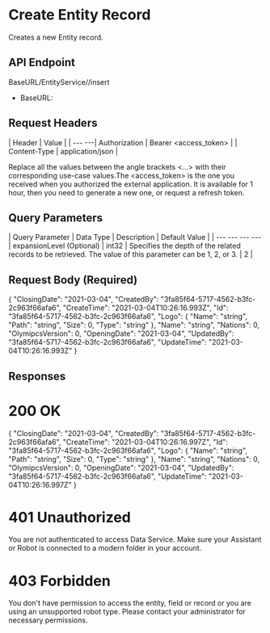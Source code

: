 ﻿# Create Entity Record

Creates a new Entity record.

## API Endpoint

BaseURL/EntityService/<Entity>/insert

* BaseURL:


## Request Headers

| Header | Value |
| --- ---| Authorization | Bearer <access_token> |
| Content-Type | application/json |

Replace all the values between the angle brackets <...> with their corresponding use-case values.The <access_token> is the one you received when you authorized the external application. It is available for 1 hour, then you need to generate a new one, or request a refresh token.


## Query Parameters

| Query Parameter | Data Type | Description | Default Value |
| --- --- --- ---| expansionLevel (Optional) | int32 | Specifies the depth of the related records to be retrieved. The value of this parameter can be 1, 2, or 3. | 2 |


## Request Body (Required)

{
  "ClosingDate": "2021-03-04",
  "CreatedBy": "3fa85f64-5717-4562-b3fc-2c963f66afa6",
  "CreateTime": "2021-03-04T10:26:16.993Z",
  "Id": "3fa85f64-5717-4562-b3fc-2c963f66afa6",
  "Logo": {
    "Name": "string",
    "Path": "string",
    "Size": 0,
    "Type": "string"
  },
  "Name": "string",
  "Nations": 0,
  "OlymipcsVersion": 0,
  "OpeningDate": "2021-03-04",
  "UpdatedBy": "3fa85f64-5717-4562-b3fc-2c963f66afa6",
  "UpdateTime": "2021-03-04T10:26:16.993Z"
}


## Responses

# 200 OK

{
  "ClosingDate": "2021-03-04",
  "CreatedBy": "3fa85f64-5717-4562-b3fc-2c963f66afa6",
  "CreateTime": "2021-03-04T10:26:16.997Z",
  "Id": "3fa85f64-5717-4562-b3fc-2c963f66afa6",
  "Logo": {
    "Name": "string",
    "Path": "string",
    "Size": 0,
    "Type": "string"
  },
  "Name": "string",
  "Nations": 0,
  "OlymipcsVersion": 0,
  "OpeningDate": "2021-03-04",
  "UpdatedBy": "3fa85f64-5717-4562-b3fc-2c963f66afa6",
  "UpdateTime": "2021-03-04T10:26:16.997Z"
}

# 401 Unauthorized

You are not authenticated to access Data Service. Make sure your Assistant or Robot is connected to a modern folder in your account.

# 403 Forbidden

You don't have permission to access the entity, field or record or you are using an unsupported robot type. Please contact your administrator for necessary permissions.

